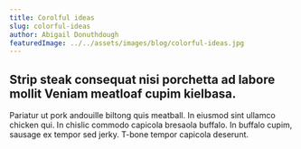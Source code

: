 ```yaml
---
title: Corolful ideas
slug: colorful-ideas
author: Abigail Donuthdough
featuredImage: ../../assets/images/blog/colorful-ideas.jpg
---
```


## Strip steak consequat nisi porchetta ad labore mollit Veniam meatloaf cupim kielbasa. 
Pariatur ut pork andouille biltong quis meatball. In eiusmod sint ullamco chicken qui. 
In chislic commodo capicola bresaola buffalo. In buffalo cupim, sausage ex tempor sed jerky. 
T-bone tempor capicola deserunt.
